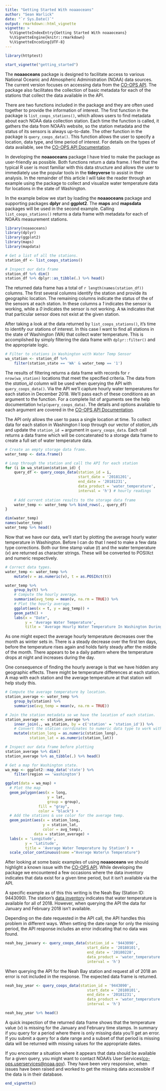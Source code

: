 ```yaml
---
title: "Getting Started With noaaoceans"
author: "Sean Warlick"
date: "`r Sys.Date()`"
output: rmarkdown::html_vignette
vignette: >
  %\VignetteIndexEntry{Getting Started With noaaoceans}
  %\VignetteEngine{knitr::rmarkdown}
  %\VignetteEncoding{UTF-8}
---
```


```r
library(httptest)

start_vignette("getting_started")
```

The **noaaoceans** package is designed to facilitate access to various National Oceanic and Atmospheric Administration (NOAA) data sources. The current version focuses on accessing data from the [CO-OPS API](https://api.tidesandcurrents.noaa.gov/api/prod/). The package also facilitates the collection of basic metadata for each of the stations that collect the data available in the API.

There are two functions included in the package and they are often used together to provide the information of interest. The first function in the package is `list_coops_stations()`, which allows users to find metadata about each NOAA data collection station. Each time the function is called, it gathers the data from NOAA's website, so the station metadata and the status of its sensors is always up-to-date. The other function in the package is `query_coops_data()`. This function allows the user to specify a location, data type, and time period of interest. For details on the types of data available, see the [CO-OPS API Documentation](https://api.tidesandcurrents.noaa.gov/api/prod/).

In developing the **noaaoceans** package I have tried to make the package as user-friendly as possible. Both functions return a data frame. I feel that the typical R user is most familiar with this data structure and allows the user to immediately use the popular tools in the **tideyverse** to assist in their analysis. In the remainder of this article I will take the reader through an example using the package to collect and visualize water temperature data for locations in the state of Washington.

In the example below we start by loading the **noaaoceans** package and supporting packages **dplyr** and **ggplot2**. The **maps** and **mapsdata** packages will be used in the second example. Calling `list_coops_stations()` returns a data frame with metadata for each of NOAA's measurement stations.

```r
library(noaaoceans)
library(dplyr)
library(ggplot2)
library(maps)
library(mapdata)

# Get a list of all the stations.
station_df <- list_coops_stations()

# Inspect our data frame
station_df %>% dim()
station_df %>% dplyr::as_tibble(.) %>% head()
```

The returned data frame has a total of `r length(names(station_df))` columns. The first several columns identify the station and provide its geographic location. The remaining columns indicate the status of the of the sensors at each station. In these columns a *1* indicates the sensor is working, while a *0* indicates the sensor is not working. A `NA` indicates that that particular sensor does not exist at the given station.

After taking a look at the data returned by `list_coops_stations()`, it's time to identify our stations of interest. In this case I want to find all stations in the state of Washington (WA) that collect water temperature. This is accomplished by simply filtering the data frame with `dplyr::filter()` and the appropriate logic.

```r
# Filter to stations in Washington with Water Temp Sensor
wa_station <- station_df %>% 
    filter(station_state == 'WA' & water_temp == '1')
```

The results of filtering returns a data frame with records for `r nrow(wa_station)` locations that meet the specified criteria. The data from the *station_id* column will be used when querying the API with `query_coops_data()`. Via the API we'll capture hourly water temperatures for each station in December 2018. We'll pass each of these conditions as an argument to the function. For a complete list of arguments see the help documentation `help(query_coops_data)`. The details and options available to each argument are covered in the [CO-OPS API Documentation](https://api.tidesandcurrents.noaa.gov/api/prod/).

The API only allows the user to pass a single location at time. To collect data for each station in Washington I loop through our vector of *station_id*s and update the `station_id =` argument in `query_coops_data`. Each call returns a data frame which will be concatenated to a storage data frame to create a full set of water temperature data.

```r
# Create an empty storage data frame. 
water_temp <- data.frame()

# Loop through the station and call the API for each station
for (i in wa_station$station_id) {
    query_df <- query_coops_data(station_id = i,
                                 start_date = '20181201',
                                 end_date = '20181231',
                                 data_product = 'water_temperature',
                                 interval = 'h') # hourly readings
    
    # Add current station results to the storage data frame 
    water_temp <- water_temp %>% bind_rows(., query_df)
}
```

```r
dim(water_temp)
names(water_temp)
water_temp %>% head()
```

Now that we have our data, we'll start by plotting the average hourly water temperature in Washington. Before I can do that I need to make a few data type corrections. Both our time stamp value (*t*) and the water temperature (*v*) are returned as character strings. These will be converted to POSIXct and numeric respectively.

```r
# Correct data types. 
water_temp <- water_temp %>% 
    mutate(v = as.numeric(v), t = as.POSIXct(t))

water_temp %>% 
    group_by(t) %>% 
    # Compute the hourly average. 
    summarise(avg_temp = mean(v, na.rm = TRUE)) %>% 
    # Plot the hourly average. 
    ggplot(aes(x = t, y = avg_temp)) +
    geom_path() +
    labs(x = "Date",
         y = 'Average Water Temperature',
         title = 'Average Hourly Water Temperature In Washington During December 2018')
```

As one might expect the average hourly temperature decreases over the month as winter sets in. There is a steady decrease over the first ten days, before the temperature rises again and holds fairly steady after the middle of the month. There appears to be a daily pattern where the temperature drops at night and increases during the day.

One consequence of finding the hourly average is that we have hidden any geographic effects. There might be temperature differences at each station. A map with each station and the average temperature at that station will help study this.

```r
# Compute the average temperature by location. 
station_average <- water_temp %>% 
    group_by(station) %>% 
    summarise(avg_temp = mean(v, na.rm = TRUE)) 

# Join the station metadata so we have the location of each station.    
station_average <- station_average %>% 
    inner_join(., wa_station, by = c('station' = 'station_id')) %>% 
    # Convert the station corrdinates to numeric data type to work with plot
    mutate(station_long = as.numeric(station_long),
           station_lat = as.numeric(station_lat))

# Inspect our data frame before plotting
station_average %>% dim()
station_average %>% as_tibble(.) %>% head()
```

```r
# Get a map for Washington state.
wa_map <- ggplot2::map_data('state') %>% 
    filter(region == 'washington')

ggplot(data = wa_map) + 
  # Plot the map
  geom_polygon(aes(x = long,
                   y = lat,
                   group = group),
               fill = "gray",
               color = "black") + 
  # Add the stations & use color for the average temp. 
  geom_point(aes(x = station_long,
                 y = station_lat,
                 color = avg_temp),
             data = station_average) + 
  labs(x = 'Longitude',
         y = 'Latitude',
         title = 'Average Water Temperature by Station') + 
  scale_color_continuous(name ="Average Water\n Temperature")
```

After looking at some basic examples of using **noaaoceans** we should highlight a known issue with the [CO-OPS API](https://api.tidesandcurrents.noaa.gov/api/prod/). While developing the package we encountered a few occasions where the data inventory indicates that data exist for a given time period, but it isn't available via the API.

A specific example as of this this writing is the Neah Bay (Station ID: 9443090). The station's [data inventory](https://tidesandcurrents.noaa.gov/inventory.html?id=9443090) indicates that water temperature is available for all of 2018. However, when querying the API the data for January and February 2018 isn't available.

Depending on the date requested in the API call, the API handles this problem in different ways. When setting the date range for only the missing period, the API response includes an error indicating that no data was found.

```r
neah_bay_january <- query_coops_data(station_id = '9443090',
                                     start_date = '20180101',
                                     end_date = '20180228',
                                     data_product = 'water_temperature',
                                     interval = 'h')

```

When querying the API for the Neah Bay station and request all of 2018 an error is not included in the response. The expected data frame is returned.

```r
neah_bay_year <- query_coops_data(station_id = '9443090',
                                     start_date = '20180101',
                                     end_date = '20181231',
                                     data_product = 'water_temperature',
                                     interval = 'h')

neah_bay_year %>% head()


```

A quick inspection of the returned data frame shows that the temperature value (*v*) is missing for the January and February time stamps. In summary if you query for a period where there is only missing data you'll get an error. If you submit a query for a date range and a subset of that period is missing data will be returned with missing values for the appropriate dates.

If you encounter a situation where it appears that data should be available for a given query, you might want to contact NOAA's User Services([co-ops.userservices\@noaa.gov](mailto:co-ops.userservices@noaa.gov){.email}). They have been very responsive, when issues have been raised and worked to get the missing data accessible if the data is in their database.

```r
end_vignette()
```
